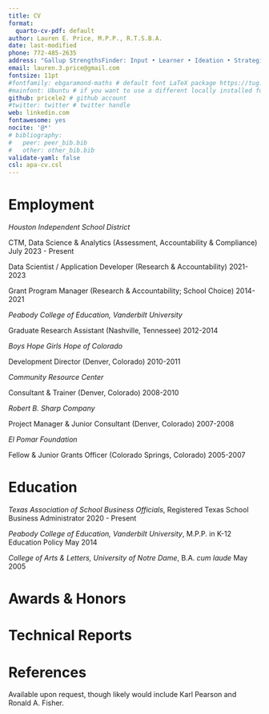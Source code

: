 ```yaml
---
title: CV
format:
  quarto-cv-pdf: default
author: Lauren E. Price, M.P.P., R.T.S.B.A.
date: last-modified
phone: 772-485-2635
address: "Gallup StrengthsFinder: Input • Learner • Ideation • Strategic • Intellection"
email: lauren.3.price@gmail.com
fontsize: 11pt
#fontfamily: ebgaramond-maths # default font LaTeX package https://tug.org/FontCatalogue/about.html
#mainfont: Ubuntu # if you want to use a different locally installed font
github: pricele2 # github account
#twitter: twitter # twitter handle
web: linkedin.com 
fontawesome: yes
nocite: '@*'
# bibliography: 
#   peer: peer_bib.bib
#   other: other_bib.bib
validate-yaml: false
csl: apa-cv.csl
---
```


# Employment

*Houston Independent School District*

CTM, Data Science \& Analytics (Assessment, Accountability \& Compliance) \hfill July 2023 - Present

Data Scientist / Application Developer (Research \& Accountability) \hfill 2021-2023

Grant Program Manager (Research \& Accountability; School Choice) \hfill 2014-2021

*Peabody College of Education, Vanderbilt University*

Graduate Research Assistant (Nashville, Tennessee) \hfill 2012-2014

*Boys Hope Girls Hope of Colorado* 

Development Director (Denver, Colorado) \hfill 2010-2011

*Community Resource Center*

Consultant \& Trainer (Denver, Colorado) \hfill 2008-2010

*Robert B. Sharp Company*

Project Manager \& Junior Consultant (Denver, Colorado) \hfill 2007-2008

*El Pomar Foundation*

Fellow \& Junior Grants Officer (Colorado Springs, Colorado) \hfill 2005-2007

# Education

*Texas Association of School Business Officials*, Registered Texas School Business Administrator \hfill 2020 - Present

*Peabody College of Education, Vanderbilt University*, M.P.P. in K-12 Education Policy \hfill May 2014

*College of Arts \& Letters, University of Notre Dame*, B.A. *cum laude* \hfill May 2005

# Awards \& Honors

::: {#refs-peer}
:::

# Technical Reports

::: {#refs-other}
:::


# References

Available upon request, though likely would include Karl Pearson and Ronald A. Fisher.
